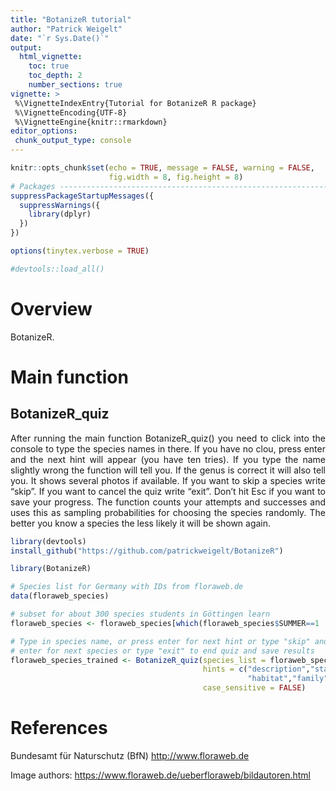 ```yaml
---
title: "BotanizeR tutorial"
author: "Patrick Weigelt"
date: "`r Sys.Date()`"
output: 
  html_vignette:
    toc: true
    toc_depth: 2
    number_sections: true
vignette: >
 %\VignetteIndexEntry{Tutorial for BotanizeR R package}
 %\VignetteEncoding{UTF-8} 
 %\VignetteEngine{knitr::rmarkdown}
editor_options: 
 chunk_output_type: console
---
```


<style>
body {
text-align: justify}
</style>

```r

knitr::opts_chunk$set(echo = TRUE, message = FALSE, warning = FALSE,
                      fig.width = 8, fig.height = 8)
# Packages --------------------------------------------------------------------
suppressPackageStartupMessages({
  suppressWarnings({
    library(dplyr)
  })
})

options(tinytex.verbose = TRUE)

#devtools::load_all()
```


# Overview

BotanizeR.

\newpage

# Main function
## BotanizeR_quiz
After running the main function BotanizeR_quiz() you need to click into the console to type the species names in there. If you have no clou, press enter and the next hint will appear (you have ten tries). If you type the name slightly wrong the function will tell you. If the genus is correct it will also tell you. It shows several photos if available. If you want to skip a species write "skip". If you want to cancel the quiz write "exit". Don't hit Esc if you want to save your progress. The function counts your attempts and successes and uses this as sampling probabilities for choosing the species randomly. The better you know a species the less likely it will be shown again.

```r
library(devtools)
install_github("https://github.com/patrickweigelt/BotanizeR")

library(BotanizeR)

# Species list for Germany with IDs from floraweb.de
data(floraweb_species)

# subset for about 300 species students in Göttingen learn
floraweb_species <- floraweb_species[which(floraweb_species$SUMMER==1 | floraweb_species$BioDiv2005==1),]

# Type in species name, or press enter for next hint or type "skip" and press 
# enter for next species or type "exit" to end quiz and save results
floraweb_species_trained <- BotanizeR_quiz(species_list = floraweb_species, 
                                           hints = c("description","status",
                                                     "habitat","family","German name"),
                                           case_sensitive = FALSE)
```

# References

Bundesamt für Naturschutz (BfN) [http://www.floraweb.de](http://www.floraweb.de)  

Image authors: [https://www.floraweb.de/ueberfloraweb/bildautoren.html](https://www.floraweb.de/ueberfloraweb/bildautoren.html)



